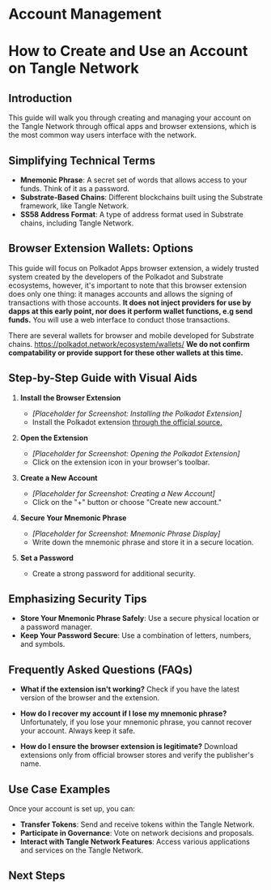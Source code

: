 # Account Management


# How to Create and Use an Account on Tangle Network

## Introduction

This guide will walk you through creating and managing your account on the Tangle Network through offical apps and browser extensions, which is the most common way users interface with the network.

## Simplifying Technical Terms

- **Mnemonic Phrase**: A secret set of words that allows access to your funds. Think of it as a password.
- **Substrate-Based Chains**: Different blockchains built using the Substrate framework, like Tangle Network.
- **SS58 Address Format**: A type of address format used in Substrate chains, including Tangle Network.

## Browser Extension Wallets: Options

This guide will focus on Polkadot Apps browser extension, a widely trusted system created by the developers of the Polkadot and Substrate ecosystems, however, it's important to note that this browser extension does only one thing: it manages accounts and allows the signing of transactions with those accounts. **It does not inject providers for use by dapps at this early point, nor does it perform wallet functions, e.g send funds.** You will use a web interface to conduct those transactions.

There are several wallets for browser and mobile developed for Substrate chains.
https://polkadot.network/ecosystem/wallets/
**We do not confirm compatability or provide support for these other wallets at this time.**

## Step-by-Step Guide with Visual Aids

1. **Install the Browser Extension**

   - _[Placeholder for Screenshot: Installing the Polkadot Extension]_
   - Install the Polkadot extension [through the official source.](https://polkadot.js.org/extension/)

2. **Open the Extension**

   - _[Placeholder for Screenshot: Opening the Polkadot Extension]_
   - Click on the extension icon in your browser's toolbar.

3. **Create a New Account**

   - _[Placeholder for Screenshot: Creating a New Account]_
   - Click on the "+" button or choose "Create new account."

4. **Secure Your Mnemonic Phrase**

   - _[Placeholder for Screenshot: Mnemonic Phrase Display]_
   - Write down the mnemonic phrase and store it in a secure location.

5. **Set a Password**
   - Create a strong password for additional security.

## Emphasizing Security Tips

- **Store Your Mnemonic Phrase Safely**: Use a secure physical location or a password manager.
- **Keep Your Password Secure**: Use a combination of letters, numbers, and symbols.

## Frequently Asked Questions (FAQs)

- **What if the extension isn't working?**
  Check if you have the latest version of the browser and the extension.

- **How do I recover my account if I lose my mnemonic phrase?**
  Unfortunately, if you lose your mnemonic phrase, you cannot recover your account. Always keep it safe.

- **How do I ensure the browser extension is legitimate?**
  Download extensions only from official browser stores and verify the publisher's name.

## Use Case Examples

Once your account is set up, you can:

- **Transfer Tokens**: Send and receive tokens within the Tangle Network.
- **Participate in Governance**: Vote on network decisions and proposals.
- **Interact with Tangle Network Features**: Access various applications and services on the Tangle Network.

## Next Steps

<CommonActions />
